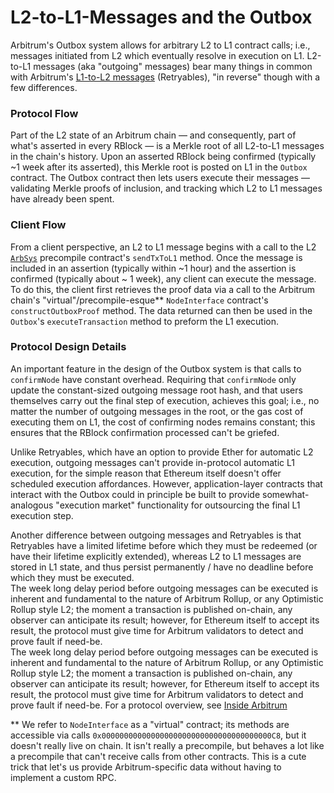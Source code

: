 # L2-to-L1-Messages and the Outbox

Arbitrum's Outbox system allows for arbitrary L2 to L1 contract calls; i.e., messages initiated from L2 which eventually resolve in execution on L1. L2-to-L1 messages (aka "outgoing" messages) bear many things in common with Arbitrum's [L1-to-L2 messages](./l1-to-l2-messaging.mdx) (Retryables), "in reverse" though with a few differences.

### Protocol Flow

Part of the L2 state of an Arbitrum chain — and consequently, part of what's asserted in every RBlock — is a Merkle root of all L2-to-L1 messages in the chain's history. Upon an asserted RBlock being confirmed (typically ~1 week after its asserted), this Merkle root is posted on L1 in the `Outbox` contract. The Outbox contract then lets users execute their messages — validating Merkle proofs of inclusion, and tracking which L2 to L1 messages have already been spent.

### Client Flow

From a client perspective, an L2 to L1 message begins with a call to the L2 [`ArbSys`](./precompiles#ArbSys) precompile contract's `sendTxToL1` method. Once the message is included in an assertion (typically within ~1 hour) and the assertion is confirmed (typically about ~ 1 week), any client can execute the message. To do this, the client first retrieves the proof data via a call to the Arbitrum chain's "virtual"/precompile-esque\*\* `NodeInterface` contract's `constructOutboxProof` method. The data returned can then be used in the `Outbox`'s `executeTransaction` method to preform the L1 execution.

### Protocol Design Details

An important feature in the design of the Outbox system is that calls to `confirmNode` have constant overhead. Requiring that `confirmNode` only update the constant-sized outgoing message root hash, and that users themselves carry out the final step of execution, achieves this goal; i.e., no matter the number of outgoing messages in the root, or the gas cost of executing them on L1, the cost of confirming nodes remains constant; this ensures that the RBlock confirmation processed can't be griefed.

Unlike Retryables, which have an option to provide Ether for automatic L2 execution, outgoing messages can't provide in-protocol automatic L1 execution, for the simple reason that Ethereum itself doesn't offer scheduled execution affordances. However, application-layer contracts that interact with the Outbox could in principle be built to provide somewhat-analogous "execution market" functionality for outsourcing the final L1 execution step.

Another difference between outgoing messages and Retryables is that Retryables have a limited lifetime before which they must be redeemed (or have their lifetime explicitly extended), whereas L2 to L1 messages are stored in L1 state, and thus persist permanently / have no deadline before which they must be executed.\
The week long delay period before outgoing messages can be executed is inherent and fundamental to the nature of Arbitrum Rollup, or any Optimistic Rollup style L2; the moment a transaction is published on-chain, any observer can anticipate its result; however, for Ethereum itself to accept its result, the protocol must give time for Arbitrum validators to detect and prove fault if need-be.\
The week long delay period before outgoing messages can be executed is inherent and fundamental to the nature of Arbitrum Rollup, or any Optimistic Rollup style L2; the moment a transaction is published on-chain, any observer can anticipate its result; however, for Ethereum itself to accept its result, the protocol must give time for Arbitrum validators to detect and prove fault if need-be. For a protocol overview, see [Inside Arbitrum](../inside-arbitrum-nitro/inside-arbitrum-nitro.mdx)

\*\* We refer to `NodeInterface` as a "virtual" contract; its methods are accessible via calls `0x00000000000000000000000000000000000000C8`, but it doesn't really live on chain. It isn't really a precompile, but behaves a lot like a precompile that can't receive calls from other contracts. This is a cute trick that let's us provide Arbitrum-specific data without having to implement a custom RPC.
